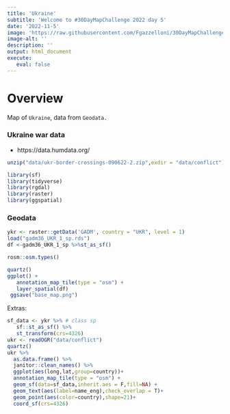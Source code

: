 ```yaml
---
title: 'Ukraine'
subtitle: 'Welcome to #30DayMapChallenge 2022 day 5'
date: '2022-11-5'
image: 'https://raw.githubusercontent.com/Fgazzelloni/30DayMapChallenge/master/2022/day5_ukraine/day5_ukraine.png'
image-alt: ''
description: ''
output: html_document
execute: 
   eval: false
---
```


# Overview

Map of `Ukraine`, data from `Geodata.`


### Ukraine war data

- https://data.humdata.org/

```r
unzip("data/ukr-border-crossings-090622-2.zip",exdir = "data/conflict")
```


```r
library(sf)
library(tidyverse)
library(rgdal)
library(raster)
library(ggspatial)
```

### Geodata
```r
ykr <- raster::getData('GADM', country = "UKR", level = 1)
load("gadm36_UKR_1_sp.rds")
df <-gadm36_UKR_1_sp %>%st_as_sf()
```


```r
rosm::osm.types()
```


```r
quartz()
ggplot() +
   annotation_map_tile(type = "osm") +
   layer_spatial(df)
 ggsave("base_map.png")
```


Extras:
```r
sf_data <- ykr %>% # class sp
   sf::st_as_sf() %>%
   st_transform(crs=4326)
ukr <- readOGR("data/conflict")
quartz()
ukr %>%
  as.data.frame() %>%
  janitor::clean_names() %>%
  ggplot(aes(long,lat,group=country))+
  annotation_map_tile(type = "osm") +
  geom_sf(data=sf_data,inherit.aes = F,fill=NA) +
  geom_text(aes(label=name_eng),check_overlap = T)+
  geom_point(aes(color=country),shape=21)+
  coord_sf(crs=4326)

```
